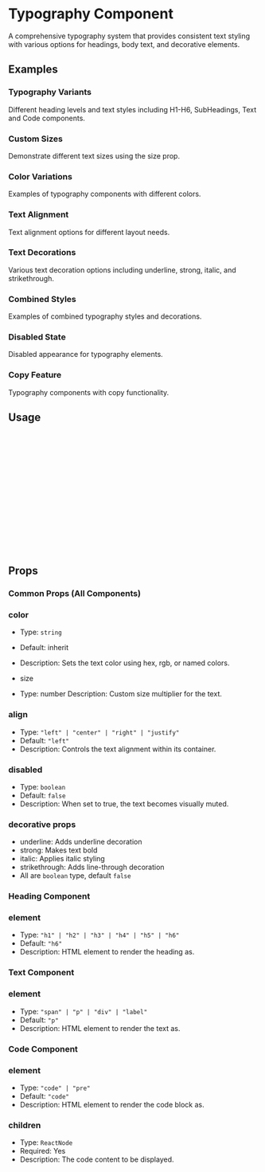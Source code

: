 
<Meta of={Typography} title="Typography" />

# Typography Component

A comprehensive typography system that provides consistent text styling with various options for headings, body text, and decorative elements.

## Examples

### Typography Variants

Different heading levels and text styles including H1-H6, SubHeadings, Text and Code components.

<Canvas of={Typography.Variants} />

### Custom Sizes

Demonstrate different text sizes using the size prop.

<Canvas of={Typography.CustomSizes} />

### Color Variations

Examples of typography components with different colors.

<Canvas of={Typography.ColorVariations} />

### Text Alignment

Text alignment options for different layout needs.

<Canvas of={Typography.Alignment} />

### Text Decorations

Various text decoration options including underline, strong, italic, and strikethrough.

<Canvas of={Typography.Decorations} />

### Combined Styles

Examples of combined typography styles and decorations.

<Canvas of={Typography.Combined} />

### Disabled State

Disabled appearance for typography elements.

<Canvas of={Typography.Disabled} />

### Copy Feature

Typography components with copy functionality.

<Canvas of={Typography.CopyFeature} />

## Usage

```jsx
import { Typography } from "tiny-bricks-ui";

const Example = () => {
  return (
    <>
      <Typography.H1>Main Heading</Typography.H1>
      <Typography.Text align="center" strong>
        Important centered text
      </Typography.Text>
      <Typography.SubHeading1>Section Subheading</Typography.SubHeading1>
      <Typography.Code copy>const code = "Copyable code";</Typography.Code>
    </>
  );
};

export default Example;
```

## Props

### Common Props (All Components)

### color

- Type: `string`
- Default: inherit
- Description: Sets the text color using hex, rgb, or named colors.

- size
- Type: number
  Description: Custom size multiplier for the text.

### align

- Type: `"left" | "center" | "right" | "justify"`
- Default: `"left"`
- Description: Controls the text alignment within its container.

### disabled

- Type: `boolean`
- Default: `false`
- Description: When set to true, the text becomes visually muted.

### decorative props

- underline: Adds underline decoration
- strong: Makes text bold
- italic: Applies italic styling
- strikethrough: Adds line-through decoration
- All are `boolean` type, default `false`

### Heading Component

### element

- Type: `"h1" | "h2" | "h3" | "h4" | "h5" | "h6"`
- Default: `"h6"`
- Description: HTML element to render the heading as.

### Text Component

### element

- Type: `"span" | "p" | "div" | "label"`
- Default: `"p"`
- Description: HTML element to render the text as.

### Code Component

### element

- Type: `"code" | "pre"`
- Default: `"code"`
- Description: HTML element to render the code block as.

### children

- Type: `ReactNode`
- Required: Yes
- Description: The code content to be displayed.

